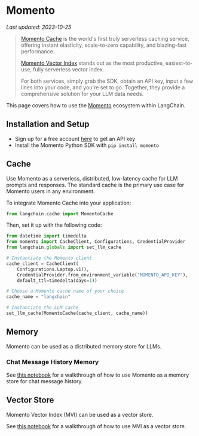 # Momento
*Last updated: 2023-10-25*

> [Momento Cache](https://docs.momentohq.com/) is the world's first truly serverless caching service, offering instant elasticity, scale-to-zero
> capability, and blazing-fast performance.
>
> [Momento Vector Index](https://docs.momentohq.com/vector-index) stands out as the most productive, easiest-to-use, fully serverless vector index.
>
> For both services, simply grab the SDK, obtain an API key, input a few lines into your code, and you're set to go. Together, they provide a comprehensive solution for your LLM data needs.

This page covers how to use the [Momento](https://gomomento.com) ecosystem within LangChain.

## Installation and Setup

- Sign up for a free account [here](https://console.momentohq.com) to get an API key
- Install the Momento Python SDK with `pip install momento`

## Cache

Use Momento as a serverless, distributed, low-latency cache for LLM prompts and responses. The standard cache is the primary use case for Momento users in any environment.

To integrate Momento Cache into your application:

```python
from langchain.cache import MomentoCache
```

Then, set it up with the following code:

```python
from datetime import timedelta
from momento import CacheClient, Configurations, CredentialProvider
from langchain.globals import set_llm_cache

# Instantiate the Momento client
cache_client = CacheClient(
    Configurations.Laptop.v1(),
    CredentialProvider.from_environment_variable("MOMENTO_API_KEY"),
    default_ttl=timedelta(days=1))

# Choose a Momento cache name of your choice
cache_name = "langchain"

# Instantiate the LLM cache
set_llm_cache(MomentoCache(cache_client, cache_name))
```

## Memory

Momento can be used as a distributed memory store for LLMs.

### Chat Message History Memory

See [this notebook](/docs/integrations/memory/momento_chat_message_history) for a walkthrough of how to use Momento as a memory store for chat message history.

## Vector Store

Momento Vector Index (MVI) can be used as a vector store.

See [this notebook](/docs/integrations/vectorstores/momento_vector_index) for a walkthrough of how to use MVI as a vector store.
